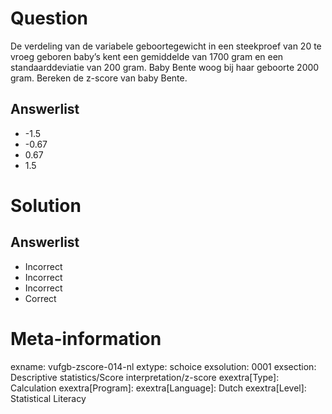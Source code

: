Question
========

De verdeling van de variabele geboortegewicht in een steekproef van 20 te vroeg geboren baby’s kent een gemiddelde van 1700 gram en een standaarddeviatie van 200 gram. Baby Bente woog bij haar geboorte 2000 gram. Bereken de z-score van baby Bente.
  
Answerlist
----------
* -1.5
* -0.67
* 0.67
* 1.5

Solution
========

Answerlist
----------
* Incorrect
* Incorrect
* Incorrect
* Correct

Meta-information
================
exname: vufgb-zscore-014-nl
extype: schoice
exsolution: 0001
exsection: Descriptive statistics/Score interpretation/z-score
exextra[Type]: Calculation
exextra[Program]: 
exextra[Language]: Dutch
exextra[Level]: Statistical Literacy